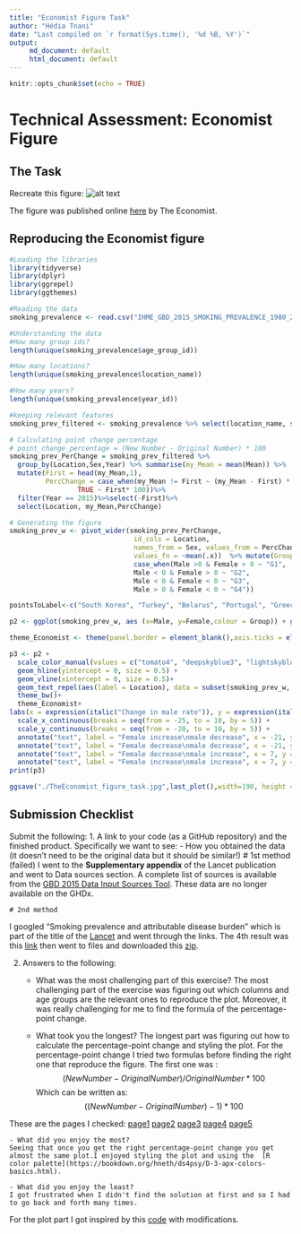 ```yaml
---
title: "Economist Figure Task"
author: "Hédia Tnani"
date: "Last compiled on `r format(Sys.time(), '%d %B, %Y')`"
output: 
     md_document: default
     html_document: default
---
```


```r
knitr::opts_chunk$set(echo = TRUE)
```

# Technical Assessment: Economist Figure

## The Task

Recreate this figure: ![alt text](http://cdn.static-economist.com/sites/default/files/imagecache/1872-width/20170415_WOC921.png)

The figure was published online [here](https://www.economist.com/graphic-detail/2017/04/06/a-global-decline-in-smoking-masks-regional-variations-between-the-sexes) by The Economist.


## Reproducing the Economist figure

```r
#Loading the libraries
library(tidyverse)
library(dplyr)
library(ggrepel)
library(ggthemes)
```


```r
#Reading the data
smoking_prevalence <- read.csv("IHME_GBD_2015_SMOKING_PREVALENCE_1980_2015_Y2017M04D05.CSV")
```

```r
#Understanding the data
#How many group ids?
length(unique(smoking_prevalence$age_group_id))
```
```r
#How many locations?
length(unique(smoking_prevalence$location_name))
```

```r
#How many years?
length(unique(smoking_prevalence$year_id))
```



```r
#keeping relevant features
smoking_prev_filtered <- smoking_prevalence %>% select(location_name, sex, age_group_id, year_id, metric, mean) %>% filter (age_group_id == 27,sex %in% c("Male", "Female"), year_id == "1990" | year_id == "2015", metric == "Percent") %>% select(-c(metric, age_group_id)) %>% rename(Mean = mean, Sex = sex, Year =year_id, Location = location_name )
```


```r
# Calculating point change percentage
# point_change_percentage = (New Number - Original Number) * 100
smoking_prev_PerChange = smoking_prev_filtered %>%
  group_by(Location,Sex,Year) %>% summarise(my_Mean = mean(Mean)) %>%
  mutate(First = head(my_Mean,1),
         PercChange = case_when(my_Mean != First ~ (my_Mean - First) * 100,
                 TRUE ~ First* 100))%>%
  filter(Year == 2015)%>%select(-First)%>%
  select(Location, my_Mean,PercChange)
```


```r
# Generating the figure
smoking_prev_w <- pivot_wider(smoking_prev_PerChange, 
                               id_cols = Location, 
                               names_from = Sex, values_from = PercChange,
                               values_fn = ~mean(.x))  %>% mutate(Group = 
                               case_when(Male >0 & Female > 0 ~ "G1",
                               Male < 0 & Female > 0 ~ "G2",
                               Male < 0 & Female < 0 ~ "G3",
                               Male > 0 & Female < 0 ~ "G4"))

pointsToLabel<-c("South Korea", "Turkey", "Belarus", "Portugal", "Greece", "Bulgaria","Russia", "Kuwait", "Timor-Leste", "Chile", "Macedonia", "Cyprus", "Indonesia", "Azerbaijan","Montenegro", "Saudi Arabia", "Tonga", "India", "Japan", "China", "France", "Britain", "United States","Nepal", "Brazil", "Sweden", "Canada", "Norway", "Iceland", "Denmark")

p2 <- ggplot(smoking_prev_w, aes (x=Male, y=Female,colour = Group)) + geom_point(size = 3, alpha = 0.9)

theme_Economist <- theme(panel.border = element_blank(),axis.ticks = element_blank(),axis.title = element_text(size = 10),panel.grid.minor = element_blank(), plot.title = element_text(face = "bold"), legend.position="none",plot.caption = element_text(hjust = 0,size=7),plot.caption.position = "plot")

p3 <- p2 +
  scale_color_manual(values = c("tomato4", "deepskyblue3", "lightskyblue1", "tomato2"))+
  geom_hline(yintercept = 0, size = 0.5) +
  geom_vline(xintercept = 0, size = 0.5)+
  geom_text_repel(aes(label = Location), data = subset(smoking_prev_w, Location %in% pointsToLabel),col = "#6F7378", size = 3,nudge_x = -0.05)+
  theme_bw()+
  theme_Economist+
labs(x = expression(italic("Change in male rate")), y = expression(italic("Change in female rate")), title = "What a drag", subtitle = "Daily smoking prevalence, 1990-2015, percentage-point change",caption = expression(paste("Source: smoking prevalence and attributable disease burden in 195 countries and territories,\n1990-2015: a systematic analysis from the Global Burden of Disease Study 2015, the Lancet, 2017"))) + 
  scale_x_continuous(breaks = seq(from = -25, to = 10, by = 5)) + 
  scale_y_continuous(breaks = seq(from = -20, to = 10, by = 5)) +
  annotate("text", label = "Female increase\nmale decrease", x = -21, y = 8, size = 3.5, col = "deepskyblue3", fontface = 2) +
  annotate("text", label = "Female decrease\nmale decrease", x = -21, y = -15, size = 3.5, col = "deepskyblue3", fontface = 2) +
  annotate("text", label = "Female decrease\nmale increase", x = 7, y = -17, size = 3.5, col = "tomato2", fontface = 2) +
  annotate("text", label = "Female increase\nmale increase", x = 7, y = 8, size = 3.5, col = "tomato4", fontface = 2)
print(p3)
```

```r
ggsave("./TheEconomist_figure_task.jpg",last_plot(),width=190, height = 170,units = "mm",dpi = 300)
```


## Submission Checklist
Submit the following:
1. A link to your code (as a GitHub repository) and the finished product. Specifically we want to see:
    - How you obtained the data (it doesn’t need to be the original data but it should be similar!)
    # 1st method (failed)
    I went to the **Supplementary appendix** of the Lancet publication and went to Data sources section. 
A complete list of sources is available from the [GBD 2015 Data Input Sources Tool](http://ghdx.healthdata.org/gbd-2015/data-input-sources). These data are no longer available on the GHDx.

    # 2nd method
I googled "Smoking prevalence and attributable disease burden" which is part of the title of the [Lancet](https://www.thelancet.com/journals/lancet/article/PIIS0140-6736(17)30819-X/fulltext) and went through the links. The 4th result was this [link](https://ghdx.healthdata.org/record/ihme-data/gbd-2015-smoking-prevalence-1980-2015) then went to files and downloaded this [zip](https://ghdx.healthdata.org/sites/default/files/record-attached-files/IHME_GBD_2015_SMOKING_PREVALENCE_1980_2015_1.zip). 

2. Answers to the following:
    - What was the most challenging part of this exercise?
The most challenging part of the exercise was figuring out which columns and age groups are the relevant ones to reproduce the plot. Moreover, it was really challenging for me to find the formula of the percentage-point change.
    
    - What took you the longest?
The longest part was figuring out how to calculate the percentage-point change and styling the plot. For the percentage-point change I tried two formulas before finding the right one that reproduce the figure. 
The first one was :
$$
(New Number-OriginalNumber)/OriginalNumber*100
$$
Which can be written as:
$$
((New Number-OriginalNumber)-1)*100
$$

These are the pages I checked: [page1](https://stackoverflow.com/questions/64977496/calculate-the-percentage-change-in-r)
[page2](https://stackoverflow.com/questions/31812864/obtaining-year-on-year-percentage-change-by-group)
[page3](https://stackoverflow.com/questions/61169183/percentage-change-in-values-in-r)
[page4](https://stackoverflow.com/questions/48196552/calculate-percentage-change-in-r-using-dplyr)
[page5](https://stackoverflow.com/questions/31352685/how-can-i-calculate-the-percentage-change-within-a-group-for-multiple-columns-in)

    - What did you enjoy the most?
    Seeing that once you get the right percentage-point change you get almost the same plot.I enjoyed styling the plot and using the  [R color palette](https://bookdown.org/hneth/ds4psy/D-3-apx-colors-basics.html).
    
    - What did you enjoy the least?
    I got frustrated when I didn't find the solution at first and so I had to go back and forth many times. 
    
For the plot part I got inspired by this [code](https://github.com/AmierohAbrahams/Exegetic/blob/master/Assignment.R) with modifications.

